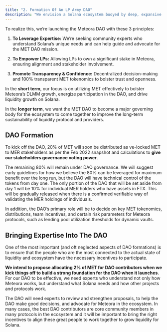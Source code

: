 ```yaml
---
title: "2. Formation Of An LP Army DAO"
description: "We envision a Solana ecosystem buoyed by deep, expansive liquidity."
---
```


To realize this, we’re launching the Meteora DAO with these 3 principles:

1. **To Leverage Expertise:** We’re seeking community experts who understand Solana’s unique needs and can help guide and advocate for the MET DAO mission.

2. **To Empower LPs:** Allowing LPs to own a significant stake in Meteora, ensuring alignment and stakeholder involvement.

3. **Promote Transparency & Confidence:** Decentralized decision-making and 100% transparent MET tokenomics to bolster trust and openness.

In the **short term**, our focus is on utilizing MET effectively to bolster Meteora’s DLMM growth, energize participation in the DAO, and drive liquidity growth on Solana.

In the **longer term**, we want the MET DAO to become a major governing body for the ecosystem to come together to improve the long-term sustainability of liquidity protocol and providers.

## DAO Formation

To kick off the DAO, 20% of MET will soon be distributed as ve-locked MET to MER stakeholders as per the Feb 2022 snapshot and calculations to **give our stakeholders governance voting power**.

The remaining 80% will remain under DAO governance. We will suggest early guidelines for how we believe the 80% can be leveraged for maximum benefit over the long run, but the DAO will have technical control of the tokens from day one. The only portion of the DAO that will be set aside from day 1 will be 10% for individual MER holders who have assets in FTX. This will be gradually released when there is a confirmed verifiable way of validating the MER holdings of individuals.

In addition, the DAO’s primary role will be to decide on key MET tokenomics, distributions, team incentives, and certain risk parameters for Meteora protocols, such as lending pool utilization thresholds for dynamic vaults.

## Bringing Expertise Into The DAO

One of the most important (and oft neglected aspects of DAO formations) is to ensure that the people who are the most connected to the actual state of liquidity and ecosystem have the necessary incentives to participate.

**We intend to propose allocating 2% of MET for DAO contributors when we kick things off to build a strong foundation for the DAO when it launches**. For our DAO to be effective, we need experts who understand not only how Meteora works, but understand what Solana needs and how other projects and protocols work.

The DAO will need experts to review and strengthen proposals, to help the DAO make good decisions, and advocate for Meteora in the ecosystem. In many cases, the best DAO contributors are core community members in many protocols in the ecosystem and it will be important to bring the right incentives to align these great people to work together to grow liquidity for Solana.
